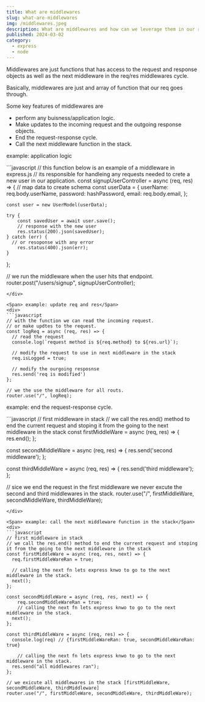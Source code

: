 ```yaml
---
title: What are middlewares
slug: what-are-middlewares
img: /middlewares.jpeg
description: What are middlewares and how can we leverage them in our requests and response.
published: 2024-03-02
category: 
  - express
  - node
---
```


Middlewares are just functions that has access to the request and response objects as well as the next middleware in the req/res middlewares cycle.

Basically, middlewares are just and array of function that our req goes through.

Some key features of middlewares are
  - perform any buisness/application logic.
  - Make updates to the incoming request and the outgoing response objects.
  - End the request-response cycle.
  - Call the next middleware function in the stack.

<Span> example: application logic</Span>
<div>
```javascript
// this function below is an example of a middleware in express.js
// its responsible for handleing any requests needed to crete a new user in our application.
const signupUserController = async (req, res) => {
    // map data to create schema
    const userData = {
        userName: req.body.userName,
        password: hashPassword,
        email: req.body.email,
    };

    const user = new UserModel(userData);

    try {
        const savedUser = await user.save();
        // response with the new user 
        res.status(200).json(savedUser);
    } catch (err) {
      // or resoponse with any error
        res.status(400).json(err);
    }
};

// we run the middleware when the user hits that endpoint.
router.post("/users/signup", signupUserController);
```
</div>

<Span> example: update req and res</Span>
<div>
```javascript
// with the function we can read the incoming request. 
// or make updtes to the request.
const logReq = async (req, res) => {
  // read the request
  console.log(`request method is ${req.method} to ${res.url}`);

  // modify the request to use in next middleware in the stack
  req.isLogged = true;

  // modify the ourgoing resposnse
  res.send('req is modified')
};

// we the use the middleware for all routs. 
router.use("/", logReq);
```
</div>

<Span> example: end the request-response cycle.</Span>
<div>
```javascript
// first middleware in stack
// we call the res.end() method to end the current request and stoping it from the going to the next middleware in the stack
const firstMiddleWare = async (req, res) => {
  res.end();
};

const secondMiddleWare = async (req, res) => {
  res.send('second middleware');
};

const thirdMiddleWare = async (req, res) => {
  res.send('third middleware');
};

// sice we end the request in the first middleware we never excute the second and third middlewares in the stack.
router.use("/", firstMiddleWare, secondMiddleWare, thirdMiddleWare);
```
</div>

<Span> example: call the next middleware function in the stack</Span>
<div>
```javascript
// first middleware in stack
// we call the res.end() method to end the current request and stoping it from the going to the next middleware in the stack
const firstMiddleWare = async (req, res, next) => {
  req.firstMiddleWareRan = true;

  // calling the next fn lets express knwo to go to the next middleware in the stack.
  next();
};

const secondMiddleWare = async (req, res, next) => {
    req.secondMiddleWareRan = true;
    // calling the next fn lets express knwo to go to the next middleware in the stack.
  next();
};

const thirdMiddleWare = async (req, res) => {
  console.log(req) // {firstMiddleWareRan: true, secondMiddleWareRan: true}

    // calling the next fn lets express knwo to go to the next middleware in the stack.
  res.send("all middlewares ran");
};

// we exicute all middlewares in the stack [firstMiddleWare, secondMiddleWare, thirdMiddleware]
router.use("/", firstMiddleWare, secondMiddleWare, thirdMiddleWare);
```
</div>




